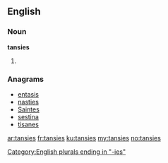 ==English==

===Noun===
'''tansies'''

# {{plural of|[[tansy]]}}

===Anagrams===
* [[entasis#English|entasis]]
* [[nasties#English|nasties]]
* [[Saintes#English|Saintes]]
* [[sestina#English|sestina]]
* [[tisanes#English|tisanes]]

[[Category:English plurals ending in "-ies"]]

[[ar:tansies]]
[[fr:tansies]]
[[ku:tansies]]
[[my:tansies]]
[[no:tansies]]
